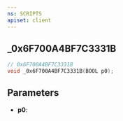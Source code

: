 ```yaml
---
ns: SCRIPTS
apiset: client
---
```

## _0x6F700A4BF7C3331B

```c
// 0x6F700A4BF7C3331B
void _0x6F700A4BF7C3331B(BOOL p0);
```


## Parameters
* **p0**: